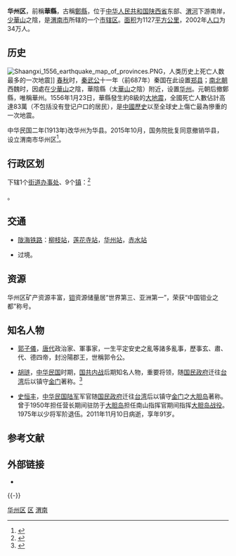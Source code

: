 {{distinguish|华阴市}}
{{Infobox China County
|nameorigin=轄區包含[[華陰市|'''華'''陰]]的'''[[州|州]]'''所管轄的名爲「鄭」的治所
|usedname=鄭
|Belong = [[陕西省|陕西省]][[渭南市|渭南市]]
}}

'''华州区'''，前稱'''華縣'''，古稱[[郑县_(秦国)|鄭縣]]，位于[[中华人民共和国|中华人民共和国]][[陕西省|陕西省]]东部、[[渭河|渭河]]下游南岸，[[少華山|少華山]]之陰，是[[渭南市|渭南市]]所辖的一个[[市辖区|市辖区]]。[[面积|面积]]为1127[[平方公里|平方公里]]，2002年[[人口|人口]]为34万人。

==历史==
[[File:Shaangxi_1556_earthquake_map_of_provinces.PNG|thumb]]，人类历史上死亡人数最多的一次地震]]
[[春秋时期|春秋]]时，[[秦武公|秦武公]]十一年（前687年）秦国在此设置[[郑县_(秦国)|郑县]]；[[南北朝|南北朝]]西魏时，因處在[[少華山|少華山]]之陰，華陰縣（太[[華山|華山]]之陰）附近，设置[[华州_(西魏)|华州]]。元朝后撤鄭縣，唯稱華州。1556年1月23日，華縣發生約8級的[[嘉靖大地震|大地震]]，全國死亡人數佔計高達83萬（不包括没有登记户口的居民），是[[中國歷史|中國歷史]]以至全球史上傷亡最為慘重的一次地震。

中华民国二年(1913年)改华州为华县。2015年10月，国务院批复同意撤销华县，设立渭南市华州区<ref>{{cite news|title=国务院同意华县“撤县设区” 设立渭南市华州区|url=http://www.sn.xinhuanet.com/news1/2015-10/22/c_1116903996.htm|newspaper=西部网|date=2015年10月22日|deadurl=yes|archiveurl=https://web.archive.org/web/20160304115602/http://www.sn.xinhuanet.com/news1/2015-10/22/c_1116903996.htm|archivedate=2016年3月4日|accessdate=2015年11月5日}}</ref>。

== 行政区划 ==
{{PAGENAMEBASE}}下辖1个[[街道办事处|街道办事处]]、9个[[镇|镇]]：<ref>{{PRC admin/ref sgc|61/05/03/000/000}}</ref>

{{PRC admin/children|61/05/03/000/000}}。

== 交通 ==
* {{rint|cn|rail}}[[陇海铁路|陇海铁路]]：[[柳枝站|柳枝站]]，[[莲花寺站|莲花寺站]]，[[华州站|华州站]]，[[赤水站|赤水站]]
* {{中国国道名|310}}过境。

==资源==
华州区矿产资源丰富，[[钼|钼]]资源储量居“世界第三、亚洲第一”，荣获“中国钼业之都”称号。

==知名人物==
* [[郭子儀|郭子儀]]，[[唐代|唐代]]政治家、軍事家，一生平定安史之亂等諸多亂事，歷事玄、肅、代、德四帝，封汾陽郡王，世稱郭令公。

* [[胡琏|胡琏]]，[[中华民国|中华民国]]时期，[[国共内战|国共内战]]后期知名人物，重要将领，随[[国民政府|国民政府]]迁往[[台湾|台湾]]后以镇守[[金门|金门]]著称。<ref>{{Cite web |url=http://video.sina.com.cn/v/b/53451438-2149380552.html |title=历史风云人物之胡璉將軍 - 金門的現代「恩主公」 |accessdate=2013-09-22 |archive-date=2013-09-27 |archive-url=https://web.archive.org/web/20130927014016/http://video.sina.com.cn/v/b/53451438-2149380552.html |dead-url=no }}</ref>

* [[史恒丰|史恒丰]]，[[中华民国陆军|中华民国陆军]]军官随[[国民政府|国民政府]]迁往[[台湾|台湾]]后以镇守[[金门|金门]]之[[大胆岛|大胆岛]]著称。曾于1950年担任营长期间驻防于[[大胆岛|大胆岛]]担任南山指挥官期间指挥[[大胆岛战役|大胆岛战役]]。1975年以少将军阶退伍。2011年11月10日病逝，享年91岁。

== 参考文献 ==
{{Wikisource|国务院关于同意陕西省调整渭南市部分行政区划的批复}}
{{reflist}}

== 外部链接 ==
* {{Official website|http://www.hzqu.gov.cn/|name=渭南市华州区人民政府}}

{{-}}
{{华州区行政区划}}
{{渭南市行政区划}}
{{陕西行政区划}}

[[Category:华州区|]]
[[Category:渭南区县市|区]]
[[Category:陕西市辖区|渭南]]